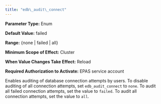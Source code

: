 ```yaml
---
title: "edb\_audit\_connect"
---
```


<div id="edb_audit_connect" class="registered_link"></div>


**Parameter Type:** Enum

**Default Value:** failed

**Range:** {none \| failed \| all}

**Minimum Scope of Effect:** Cluster

**When Value Changes Take Effect:** Reload

**Required Authorization to Activate:** EPAS service account

Enables auditing of database connection attempts by users. To disable auditing of all connection attempts, set `edb_audit_connect` to `none`. To audit all failed connection attempts, set the value to `failed`. To audit all connection attempts, set the value to `all`.
